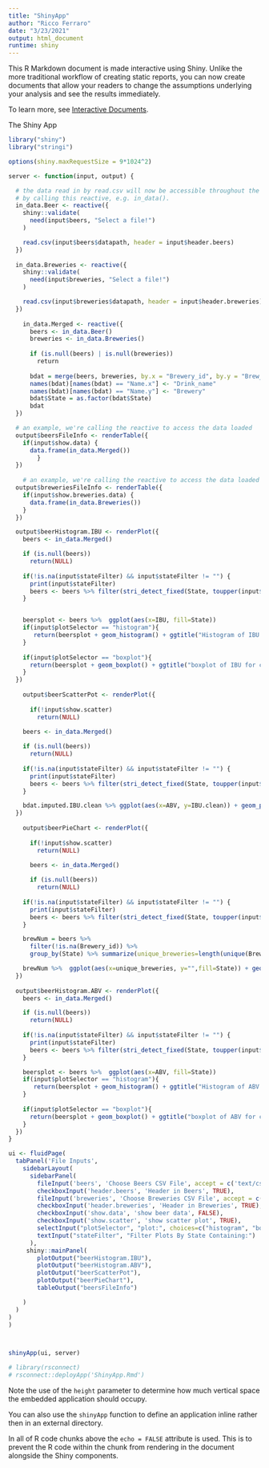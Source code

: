 ```yaml
---
title: "ShinyApp"
author: "Ricco Ferraro"
date: "3/23/2021"
output: html_document
runtime: shiny
---
```


This R Markdown document is made interactive using Shiny. Unlike the more traditional workflow of creating static reports, you can now create documents that allow your readers to change the assumptions underlying your analysis and see the results immediately. 

To learn more, see [Interactive Documents](http://rmarkdown.rstudio.com/authoring_shiny.html).


The Shiny App
```r
library("shiny")
library("stringi")

options(shiny.maxRequestSize = 9*1024^2)

server <- function(input, output) {

  # the data read in by read.csv will now be accessible throughout the app
  # by calling this reactive, e.g. in_data().
  in_data.Beer <- reactive({
    shiny::validate(
      need(input$beers, "Select a file!")
    )

    read.csv(input$beers$datapath, header = input$header.beers)
  })
  
  in_data.Breweries <- reactive({
    shiny::validate(
      need(input$breweries, "Select a file!")
    )

    read.csv(input$breweries$datapath, header = input$header.breweries)
  })
  
    in_data.Merged <- reactive({
      beers <- in_data.Beer()
      breweries <- in_data.Breweries()
     
      if (is.null(beers) | is.null(breweries))
        return
      
      bdat = merge(beers, breweries, by.x = "Brewery_id", by.y = "Brew_ID")
      names(bdat)[names(bdat) == "Name.x"] <- "Drink_name"
      names(bdat)[names(bdat) == "Name.y"] <- "Brewery"
      bdat$State = as.factor(bdat$State)
      bdat
  })

  # an example, we're calling the reactive to access the data loaded
  output$beersFileInfo <- renderTable({
    if(input$show.data) {
      data.frame(in_data.Merged())
        }
  })
  
    # an example, we're calling the reactive to access the data loaded
  output$breweriesFileInfo <- renderTable({
    if(input$show.breweries.data) {
      data.frame(in_data.Breweries())
    }
  })

  output$beerHistogram.IBU <- renderPlot({
    beers <- in_data.Merged()

    if (is.null(beers))
      return(NULL)
    
    if(!is.na(input$stateFilter) && input$stateFilter != "") {
      print(input$stateFilter)
      beers <- beers %>% filter(stri_detect_fixed(State, toupper(input$stateFilter)))    
    }


    beersplot <- beers %>%  ggplot(aes(x=IBU, fill=State))
    if(input$plotSelector == "histogram"){
       return(beersplot + geom_histogram() + ggtitle("Histogram of IBU for craft Beers"))
    }
    
    if(input$plotSelector == "boxplot"){
      return(beersplot + geom_boxplot() + ggtitle("boxplot of IBU for craft Beers"))
    }
  })
  
    output$beerScatterPot <- renderPlot({
      
      if(!input$show.scatter)
        return(NULL)
      
    beers <- in_data.Merged()

    if (is.null(beers))
      return(NULL)
    
    if(!is.na(input$stateFilter) && input$stateFilter != "") {
      print(input$stateFilter)
      beers <- beers %>% filter(stri_detect_fixed(State, toupper(input$stateFilter)))    
    }

    bdat.imputed.IBU.clean %>% ggplot(aes(x=ABV, y=IBU.clean)) + geom_point() + geom_smooth(method="lm") + ggtitle("IBU vs ABV")
  })
    
    output$beerPieChart <- renderPlot({
      
      if(!input$show.scatter)
        return(NULL)
      
      beers <- in_data.Merged()

      if (is.null(beers))
        return(NULL)
    
    if(!is.na(input$stateFilter) && input$stateFilter != "") {
      print(input$stateFilter)
      beers <- beers %>% filter(stri_detect_fixed(State, toupper(input$stateFilter)))    
    }

    brewNum = beers %>% 
      filter(!is.na(Brewery_id)) %>% 
      group_by(State) %>% summarize(unique_breweries=length(unique(Brewery_id))) 

    brewNum %>%  ggplot(aes(x=unique_breweries, y="",fill=State)) + geom_bar(stat = "identity", colour="black") + coord_polar("x", start=0) + ggtitle("Unique Breweries By state")
  })
  
  output$beerHistogram.ABV <- renderPlot({
    beers <- in_data.Merged()

    if (is.null(beers))
      return(NULL)
    
    if(!is.na(input$stateFilter) && input$stateFilter != "") {
      print(input$stateFilter)
      beers <- beers %>% filter(stri_detect_fixed(State, toupper(input$stateFilter)))    
    }

    beersplot <- beers %>%  ggplot(aes(x=ABV, fill=State))
    if(input$plotSelector == "histogram"){
       return(beersplot + geom_histogram() + ggtitle("Histogram of ABV for craft Beers"))  
    }
    
    if(input$plotSelector == "boxplot"){
      return(beersplot + geom_boxplot() + ggtitle("boxplot of ABV for craft Beers"))
    }
  })
}

ui <- fluidPage(
  tabPanel('File Inputs',
    sidebarLayout(
      sidebarPanel(
        fileInput('beers', 'Choose Beers CSV File', accept = c('text/csv', 'text/comma-separated-values,text/plain', '.csv')),
        checkboxInput('header.beers', 'Header in Beers', TRUE),
        fileInput('breweries', 'Choose Breweries CSV File', accept = c('text/csv', 'text/comma-separated-values,text/plain', '.csv')),
        checkboxInput('header.breweries', 'Header in Breweries', TRUE),
        checkboxInput('show.data', 'show beer data', FALSE),
        checkboxInput('show.scatter', 'show scatter plot', TRUE),
        selectInput("plotSelector", "plot:", choices=c("histogram", "boxplot")),
        textInput("stateFilter", "Filter Plots By State Containing:")
      ),
     shiny::mainPanel(
        plotOutput("beerHistogram.IBU"),
        plotOutput("beerHistogram.ABV"),
        plotOutput("beerScatterPot"),
        plotOutput("beerPieChart"),
        tableOutput("beersFileInfo")

    )
  )
)
)



shinyApp(ui, server)

```

```r

# library(rsconnect)
# rsconnect::deployApp('ShinyApp.Rmd')
```

Note the use of the `height` parameter to determine how much vertical space the embedded application should occupy.

You can also use the `shinyApp` function to define an application inline rather then in an external directory.

In all of R code chunks above the `echo = FALSE` attribute is used. This is to prevent the R code within the chunk from rendering in the document alongside the Shiny components.



